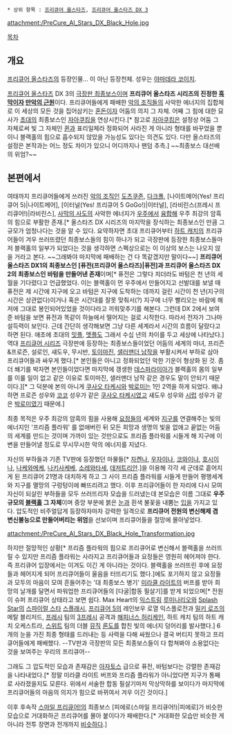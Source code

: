 * 상위 항목 : [[프리큐어 올스타즈]], [[프리큐어 올스타즈 DX3 미래에 닿아라! 세계를 잇는☆무지갯빛 꽃|프리큐어 올스타즈 DX 3]]

attachment:/PreCure_Al_Stars_DX_Black_Hole.jpg

[[목차]]

== 개요 ==
[[프리큐어 올스타즈]]의 등장인물... 이 아닌 등장천체. 성우는 [[야마데라 코이치]].

[[프리큐어 올스타즈]] DX 3의 [[극장판 최종보스]]이며 '''프리큐어 올스타즈 시리즈의 진정한 [[흑막]]이자 [[만악의 근원]]'''이다. 프리큐어들에게 패배한 [[악의 조직]]들의 사악한 에너지의 집합체로 이 세상의 모든 것을 집어삼키는 [[혼돈]]이자 어둠의 의지 그 자체. 어째 그 힘에 대한 묘사가 [[두 사람은 프리큐어|초대]]의 최종보스인 [[자아쿠킹]]을 연상시킨다.[* 참고로 [[자아쿠킹]]은 설정상 어둠 그 자체로써 빛 그 자체인 [[퀸(두 사람은 프리큐어)|퀸]]과 표리일체라 정화되어 사라진 게 아니라 형태를 바꾸었을 뿐이니 블랙홀의 힘으로 흡수되지 않았을 가능성도 있다는 의견도 있다. 다만 올스타즈의 설정은 본작과는 어느 정도 차이가 있으니 어디까지나 팬덤 추측.] ~~최종보스 대선배의 위엄?~~

== 본편에서 ==
여태까지 프리큐어들에게 쓰러진 [[악의 조직]]인 [[도츠쿠존]], [[다크폴]], [나이트메어(Yes! 프리큐어 5)|나이트메어], [이터널(Yes! 프리큐어 5 GoGo!)|이터널], [라비린스(프레시 프리큐어!)|라비린스], [[사막의 사도]]의 사악한 에너지가 [[우주]]에서 [[융합]]해 우주 최강의 암흑의 힘으로 부활한 존재.[* 올스타즈 DX 시리즈의 마지막을 장식하는 최종보스인 만큼 그 규모가 엄청나다는 것을 알 수 있다. 요약하자면 초대 프리큐어부터 [[하트 캐치 프리큐어!|하트 캐치]]의 프리큐어들이 겨우 쓰러뜨렸던 최종보스들의 힘이 하나가 되고 극장판에 등장한 최종보스들마저 블랙홀의 일부가 되었다는 것을 생각하면 스펙상으로는 이 이상의 보스는 나오지 않을 거라고 본다. ~~그래봐야 마지막에 패배하는 건 다 똑같겠지만 말이다~~] '''프리큐어 올스타즈 DX1의 최종보스인 [퓨전(프리큐어 올스타즈)|퓨전]과 프리큐어 올스타즈 DX 2의 최종보스인 바텀을 만들어낸 존재'''이며[* 퓨전은 그렇다 치더라도 바텀은 천 년의 세월을 기다렸다고 언급했었다. 이는 블랙홀이 먼 우주에서 만들어지고 선발대를 보낼 때 퓨전은 제 시간에 지구에 오고 바텀은 지구에 도착하는 데까지 걸린 시간이 천 년(지구의 시간은 상관없다)이거나 혹은 시간대를 잘못 맞춰서(?) 지구에 너무 빨리오는 바람에 해저에 그대로 봉인되어있었을 것이다라고 끼워맞추기를 해본다. 그런데 DX 2에서 보여준 바텀을 보면 퓨전과 똑같이 하늘에서 떨어지는 걸로 시작한다. 따라서 전자가 그나마 설득력이 보인다. 근데 간단히 생각해보면 그냥 다른 세계라서 시간의 흐름이 달랐다고 하면 된다. 애초에 초대의 [[밋플]], [[멧플]]도 그래서 수십 년의 차이를 두고 세상에 나타났다.] 역대 [[프리큐어 시리즈]] 극장판에 등장하는 최종보스들이었던 어둠의 세계의 마녀, 프리즌&프로즌, 설로인, 섀도우, 무시반, [[토이마진]], [[샐러맨더 남작]]을 부활시켜서 부하로 삼아 프리큐어들과 싸우게 했다.[* 본인들은 아니고 정화되었던 악한 기운이 형상화 된 것. 좀 더 쐐기를 박자면 본인들이었다면 마지막에 갱생한 [[데스파라이아]]가 블랙홀의 몸의 일부를 이룰 일이 없고 같은 이유로 토이마진, 샐러맨더 남작 같은 경우도 말이 안되기 때문이다.][* 그 덕분에 본의 아니게 [[쿠사오 타케시]]와 [[박로미]]는 1인 2역을 하게 되었다. 왜냐하면 프로즌 성우와 [[코코(Yes! 프리큐어 5)|코코]] 성우가 같은 [[쿠사오 타케시]]였고 섀도우 성우와 [[시럽(Yes! 프리큐어 5 GoGo!)|시럽]] 성우가 같은 [[박로미]]였기 때문에.]

최종 목적은 우주 최강의 암흑의 힘을 사용해 [[요정]]들의 세계와 [[지구]]를 연결해주는 빛의 에너지인 '프리즘 플라워' 를 없애버린 뒤 모든 희망과 생명의 빛을 없애고 끝없는 어둠의 세계를 만드는 것이며 가까이 있는 것만으로도 프리즘 플라워를 시들게 해 지구에 이변을 만들어낼 정도로 무시무시한 악의 에너지를 지녔다.

자신의 부하들과 기존 TV판에 등장했던 마물들[* [[자켄나]], [[우자이나]], [[코와이나]], [[호시이나]], [[나케와메케]], [[나키사케베]], [[소레와타세]], [[데저트리안]].]을 이용해 각각 세 군데로 흩어지게 된 프리큐어 21명과 대치하게 하고 그 사이 프리즘 플라워를 시들게 만들어 평행세계와 지구를 멸망의 구렁텅이에 빠뜨리려고 했다. 이후 프리큐어들이 한 자리에 다시 모여 자신이 되살린 부하들을 모두 쓰러뜨리자 모습을 드러냈는데 본모습은 이름 그대로 '''우주 규모의 [[블랙홀]] 그 자체'''이며 중앙 부분에 붉은 [[눈]]과 흰색 불꽃을 내뿜는 [[입]]을 가지고 있다. 압도적인 비주얼답게 등장하자마자 강력한 일격으로 '''프리큐어 전원의 변신해제 겸 변신불능으로 만들어버리는 위엄'''을 선보이며 프리큐어들을 절망에 몰아넣었다.

attachment:/PreCure_Al_Stars_DX_Black_Hole_Transformation.jpg

하지만 절망적인 상황[* 프리즘 플라워의 힘으로 프리큐어로 변신해서 블랙홀을 쓰러뜨릴 수 있지만 프리즘 플라워는 사라지고 프리큐어들과 요정들은 영원히 헤어져야 한다. 즉 프리큐어 입장에서는 이겨도 이긴 게 아니라는 것이다. 블랙홀을 쓰러뜨린 후에 요정들과 헤어지게 되어 프리큐어들이 울음을 터뜨리기도 했다.]에도 포기하지 않고 요정들과 모두의 마음이 모여 흔들어주는 '대 최종보스 병기' [[미라클 라이트]]의 버프를 받아 희망의 날개를 달면서 파워업한 프리큐어들의 [다굴|합동 필살기]를 받게 되었으며[* 전원이 슈퍼 프리큐어 상태라고 보면 쉽다. Max Heart의 [[미스미 나기사|익스]][[유키시로 호노카|트림]] [[쿠조 히카리|루미나리오]]와 [[두 사람은 프리큐어 Splash Star|Splash Star]]의 [[휴가 사키|스파이럴 스타]] [[미쇼 마이|스플래시]], [[Yes! 프리큐어 5|프리큐어 5]]의 레인보우 로열 익스플로전과 [[미미노 쿠루미|밀키 로즈]]의 메탈 블리저드, [[프레시 프리큐어!|프레시]] 팀의 [[모모조노 러브|3프]][[아오노 미키|레]][[야마부키 이노리|시]] 공격과 [[히가시 세츠나|해피너스 허리케인]], 하트 캐치 팀의 하트 캐치 오케스트라, [[스위트 프리큐어♪|스위트]] 팀의 더블 [[호조 히비키|뮤직]] [[미나미노 카나데|론도]]를 합친 빛의 에너지 덩어리를 발사했다.] 6개의 눈을 가진 최종 형태를 드러내는 등 사력을 다해 싸웠으나 결국 버티지 못하고 프리큐어들에게 패배했다. --TV판과 극장판의 모든 최종보스들이 다 합쳐봐야 소용없다는 것을 보여주는 우리의 프리큐어--

그래도 그 압도적인 모습과 존재감은 [[아자토스]] 급으로 퓨전, 바텀보다는 강렬한 존재감을 나타내었다.[* 정말 미라클 라이트 버프와 프리즘 플라워가 아니었다면 지구가 통째로 사라졌을지도 모른다. 위에서 서술한 합동 필살기마저 막상막하를 보이다가 마지막에 프리큐어들의 마음의 의지가 힘으로 바뀌여서 겨우 이긴 것이다.]

이후 후속작 [[스마일 프리큐어!]]의 최종보스 [피에로(스마일 프리큐어!)|피에로]가 비슷한 모습으로 거대화하곤 프리큐어를 몰아 붙이다가 패배한다.[* 거대화한 모습만 비슷한 게 아니라 전투 장면과 전개까지 [http://www.nicovideo.jp/watch/sm19936605 비슷하다].]
